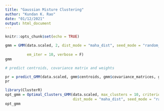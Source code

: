 ```yaml
---
title: "Gaussian Misture Clustering"
author: "Kundan K. Rao"
date: "01/12/2021"
output: html_document
---
```


```r
knitr::opts_chunk$set(echo = TRUE)
```

```r
gmm = GMM(data.scaled, 2, dist_mode = "maha_dist", seed_mode = "random_subset", km_iter = 10,
          
          em_iter = 10, verbose = F)  
gmm

# predict centroids, covariance matrix and weights

pr = predict_GMM(data.scaled, gmm$centroids, gmm$covariance_matrices, gmm$weights)    
pr
```




```r
library(ClusterR)
opt_gmm = Optimal_Clusters_GMM(data.scaled, max_clusters = 10, criterion = "BIC",
                               dist_mode = "maha_dist", seed_mode = "random_subset",km_iter = 10, em_iter =10,var_floor=1e-10,plot_data = T)
opt_gmm
```